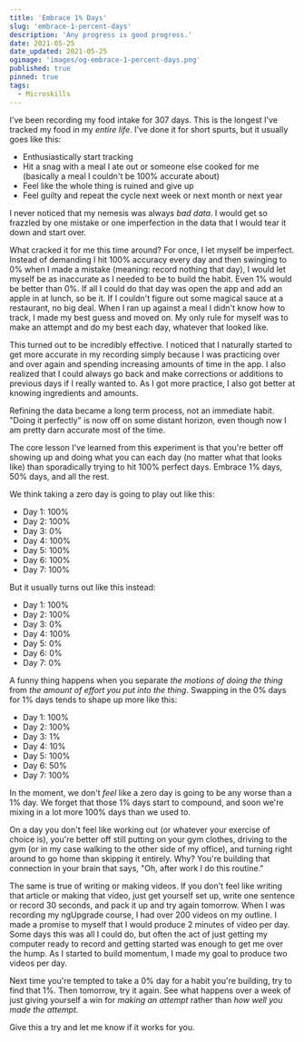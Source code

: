 ```yaml
---
title: 'Embrace 1% Days'
slug: 'embrace-1-percent-days'
description: 'Any progress is good progress.'
date: 2021-05-25
date_updated: 2021-05-25
ogimage: 'images/og-embrace-1-percent-days.png'
published: true
pinned: true
tags:
  - Microskills
---
```


I've been recording my food intake for 307 days. This is the longest I've tracked my food in my _entire life_. I've done it for short spurts, but it usually goes like this:

- Enthusiastically start tracking
- Hit a snag with a meal I ate out or someone else cooked for me (basically a meal I couldn't be 100% accurate about)
- Feel like the whole thing is ruined and give up
- Feel guilty and repeat the cycle next week or next month or next year

I never noticed that my nemesis was always _bad data_. I would get so frazzled by one mistake or one imperfection in the data that I would tear it down and start over.

What cracked it for me this time around? For once, I let myself be imperfect. Instead of demanding I hit 100% accuracy every day and then swinging to 0% when I made a mistake (meaning: record nothing that day), I would let myself be as inaccurate as I needed to be to build the habit. Even 1% would be better than 0%. If all I could do that day was open the app and add an apple in at lunch, so be it. If I couldn't figure out some magical sauce at a restaurant, no big deal. When I ran up against a meal I didn't know how to track, I made my best guess and moved on. My only rule for myself was to make an attempt and do my best each day, whatever that looked like.

This turned out to be incredibly effective. I noticed that I naturally started to get more accurate in my recording simply because I was practicing over and over again and spending increasing amounts of time in the app. I also realized that I could always go back and make corrections or additions to previous days if I really wanted to. As I got more practice, I also got better at knowing ingredients and amounts.

Refining the data became a long term process, not an immediate habit. "Doing it perfectly" is now off on some distant horizon, even though now I am pretty darn accurate most of the time.

The core lesson I've learned from this experiment is that you're better off showing up and doing what you can each day (no matter what that looks like) than sporadically trying to hit 100% perfect days. Embrace 1% days, 50% days, and all the rest.

We think taking a zero day is going to play out like this:

- Day 1: 100%
- Day 2: 100%
- Day 3: 0%
- Day 4: 100%
- Day 5: 100%
- Day 6: 100%
- Day 7: 100%

But it usually turns out like this instead:

- Day 1: 100%
- Day 2: 100%
- Day 3: 0%
- Day 4: 100%
- Day 5: 0%
- Day 6: 0%
- Day 7: 0%

A funny thing happens when you separate _the motions of doing the thing_ from _the amount of effort you put into the thing_. Swapping in the 0% days for 1% days tends to shape up more like this:

- Day 1: 100%
- Day 2: 100%
- Day 3: 1%
- Day 4: 10%
- Day 5: 100%
- Day 6: 50%
- Day 7: 100%

In the moment, we don't _feel_ like a zero day is going to be any worse than a 1% day. We forget that those 1% days start to compound, and soon we're mixing in a lot more 100% days than we used to.

On a day you don't feel like working out (or whatever your exercise of choice is), you're better off still putting on your gym clothes, driving to the gym (or in my case walking to the other side of my office), and turning right around to go home than skipping it entirely. Why? You're building that connection in your brain that says, "Oh, after work I do this routine."

The same is true of writing or making videos. If you don't feel like writing that article or making that video, just get yourself set up, write one sentence or record 30 seconds, and pack it up and try again tomorrow. When I was recording my ngUpgrade course, I had over 200 videos on my outline. I made a promise to myself that I would produce 2 minutes of video per day. Some days this was all I could do, but often the act of just getting my computer ready to record and getting started was enough to get me over the hump. As I started to build momentum, I made my goal to produce two videos per day.

Next time you're tempted to take a 0% day for a habit you're building, try to find that 1%. Then tomorrow, try it again. See what happens over a week of just giving yourself a win for _making an attempt_ rather than _how well you made the attempt._

Give this a try and let me know if it works for you.
